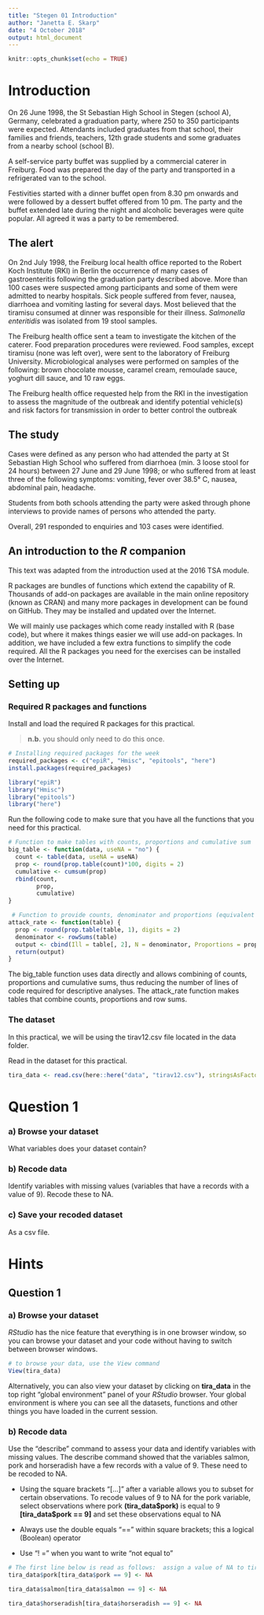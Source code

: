 ```yaml
---
title: "Stegen 01 Introduction"
author: "Janetta E. Skarp"
date: "4 October 2018"
output: html_document
---
```


```r
knitr::opts_chunk$set(echo = TRUE)
```

# Introduction

On 26 June 1998, the St Sebastian High School in Stegen (school A), Germany, celebrated a graduation party, where 250 to 350 participants were expected. Attendants included graduates from that school, their families and friends, teachers, 12th grade students and some graduates from a nearby school (school B).

A self-service party buffet was supplied by a commercial caterer in Freiburg. Food was prepared the day of the party and transported in a refrigerated van to the school.

Festivities started with a dinner buffet open from 8.30 pm onwards and were followed by a dessert buffet offered from 10 pm. The party and the buffet extended late during the night and alcoholic beverages were quite popular. All agreed it was a party to be remembered.

## The alert
On 2nd July 1998, the Freiburg local health office reported to the Robert Koch Institute (RKI) in Berlin the occurrence of many cases of gastroenteritis following the graduation party described above. More than 100 cases were suspected among participants and some of them were admitted to nearby hospitals. Sick people suffered from fever, nausea, diarrhoea and vomiting lasting for several days. Most believed that the tiramisu consumed at dinner was responsible for their illness. *Salmonella enteritidis* was isolated from 19 stool samples.

The Freiburg health office sent a team to investigate the kitchen of the caterer. Food preparation procedures were reviewed. Food samples, except tiramisu (none was left over), were sent to the laboratory of Freiburg University. Microbiological analyses were performed on samples of the following: brown chocolate mousse, caramel cream, remoulade sauce, yoghurt dill sauce, and 10 raw eggs.

The Freiburg health office requested help from the RKI in the investigation to assess the magnitude of the outbreak and identify potential vehicle(s) and risk factors for transmission in order to better control the outbreak

## The study
Cases were defined as any person who had attended the party at St Sebastian High School who suffered from diarrhoea
(min. 3 loose stool for 24 hours) between 27 June and 29 June 1998; or who suffered from at least three of the following symptoms: vomiting, fever over 38.5° C, nausea, abdominal pain, headache.

Students from both schools attending the party were asked through phone interviews to provide names of persons who
attended the party.

Overall, 291 responded to enquiries and 103 cases were identified.

\newpage
## An introduction to the *R* companion
This text was adapted from the introduction used at the 2016 TSA module.

R packages are bundles of functions which extend the capability of R. Thousands of add-on packages are available in the main online repository (known as CRAN) and many more packages in development can be found on GitHub. They may be installed and updated over the Internet.

We will mainly use packages which come ready installed with R (base code), but where it makes things easier we will use add-on packages. In addition, we have included a few extra functions to simplify the code required. All the R packages you need for the exercises can be installed over the Internet.

## Setting up

### Required R packages and functions

Install and load the required R packages for this practical.

> **n.b.** you should only need to do this once.

```r
# Installing required packages for the week
required_packages <- c("epiR", "Hmisc", "epitools", "here") 
install.packages(required_packages)
```

```r
library("epiR")
library("Hmisc")
library("epitools")
library("here")
```

Run the following code to make sure that you have all the functions that you need for this practical.

```r
# Function to make tables with counts, proportions and cumulative sum
big_table <- function(data, useNA = "no") {
  count <- table(data, useNA = useNA)
  prop <- round(prop.table(count)*100, digits = 2)
  cumulative <- cumsum(prop)
  rbind(count,
        prop,
        cumulative) 
}

 # Function to provide counts, denominator and proportions (equivalent of attack rate)
attack_rate <- function(table) {
  prop <- round(prop.table(table, 1), digits = 2)
  denominator <- rowSums(table) 
  output <- cbind(Ill = table[, 2], N = denominator, Proportions = prop[, 2])
  return(output)
}
```

The big_table function uses data directly and allows combining of counts, proportions and cumulative sums, thus reducing the number of lines of code required for descriptive analyses. The attack_rate function makes tables that combine counts, proportions and row sums.

### The dataset

In this practical, we will be using the tirav12.csv file located in the data folder.

Read in the dataset for this practical.

```r
tira_data <- read.csv(here::here("data", "tirav12.csv"), stringsAsFactors = FALSE)
```

# Question 1
### a) Browse your dataset
What variables does your dataset contain?

### b) Recode data
Identify variables with missing values (variables that have a records with a value of 9). Recode these to NA.

### c) Save your recoded dataset
As a csv file.

\newpage
# Hints
## Question 1
### a) Browse your dataset
*RStudio* has the nice feature that everything is in one browser window, so you can browse your dataset and your code without having to switch between browser windows. 

```r
# to browse your data, use the View command
View(tira_data)
```

Alternatively, you can also view your dataset by clicking on **tira_data** in the top right "global environment" panel of your *RStudio* browser.  Your global environment is where you can see all the datasets, functions and other things you have loaded in the current session. 

### b) Recode data
Use the "describe" command to assess your data and identify variables with missing values. The describe command showed that the variables salmon, pork and horseradish have a few records with a value of 9. These need to be recoded to NA.

* Using the square brackets "[...]" after a variable allows you to subset for certain observations. To recode values of 9 to NA for the pork variable, select observations where pork **(tira_data\$pork)** is equal to 9 **[tira_data\$pork == 9]** and set these observations equal to NA 
    
* Always use the double equals "==" within square brackets; this a logical (Boolean) operator

* Use "! = " when you want to write "not equal to"

```r
# The first line below is read as follows:  assign a value of NA to tira_data$pork WHERE tira_data$pork is equal to 9
tira_data$pork[tira_data$pork == 9] <- NA

tira_data$salmon[tira_data$salmon == 9] <- NA

tira_data$horseradish[tira_data$horseradish == 9] <- NA
```

